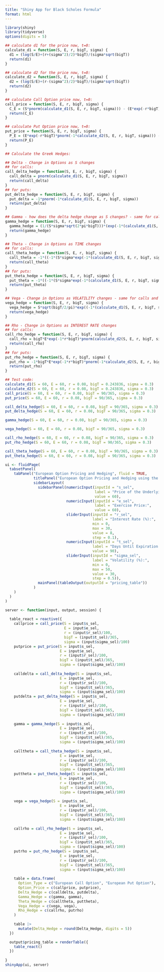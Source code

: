 ```yaml
---
title: "Shiny App for Black Scholes Formula"
format: html
---
```


```r
library(shiny)
library(tidyverse)
options(digits = 5)

## calculate d1 for the price now, t=0:
calculate_d1 = function(S, E, r, bigT, sigma) {
  d1 = (log(S/E)+(r+(sigma^2)/2)*bigT)/(sigma*sqrt(bigT))
  return(d1)
}

## calculate d2 for the price now, t=0:
calculate_d2 = function(S, E, r, bigT, sigma) {
  d2 = (log(S/E)+(r-(sigma^2)/2)*bigT)/(sigma*sqrt(bigT))
  return(d2)
}

## calculate Call Option price now, t=0:
call_price = function(S, E, r, bigT, sigma) {
  C_E = (S*pnorm(calculate_d1(S, E, r, bigT, sigma))) - (E*exp(-r*bigT)*pnorm(calculate_d2(S, E, r, bigT, sigma)))
  return(C_E)
}

## calculate Put Option price now, t=0:
put_price = function(S, E, r, bigT, sigma) {
  P_E = (E*exp(-r*bigT)*pnorm(-1*calculate_d2(S, E, r, bigT, sigma))) - (S*pnorm(-1*calculate_d1(S, E, r, bigT, sigma)))
  return(P_E)
}

## Calculate the Greek Hedges:

## Delta - Change in Options as S changes
## for calls:
call_delta_hedge = function(S, E, r, bigT, sigma) {
  call_delta = pnorm(calculate_d1(S, E, r, bigT, sigma))
  return(call_delta)
}
## for puts:
put_delta_hedge = function(S, E, r, bigT, sigma) {
  put_delta = -1*pnorm(-1*calculate_d1(S, E, r, bigT, sigma))
  return(put_delta)
}

## Gamma - how does the delta hedge change as S changes? - same for calls and puts
gamma_hedge = function(S, E, r, bigT, sigma) {
  gamma_hedge = (1/(S*sigma*sqrt(2*pi*bigT)))*(exp(-1*(calculate_d1(S, E, r, bigT, sigma)^2)/2))
  return(gamma_hedge)
}

## Theta - Change in Options as TIME changes
## for calls:
call_theta_hedge = function(S, E, r, bigT, sigma) {
  call_theta = -1*((-1*(S*sigma*exp(-1*(calculate_d1(S, E, r, bigT, sigma)^2)/2))/(2*sqrt(2*pi)*sqrt(bigT))) - (r*E*exp(-1*r*bigT)*pnorm(calculate_d2(S, E, r, bigT, sigma))))
  return(call_theta)
}
## for puts:
put_theta_hedge = function(S, E, r, bigT, sigma) {
  put_theta = -1*((-1*(S*sigma*exp(-1*(calculate_d1(S, E, r, bigT, sigma)^2)/2))/(2*sqrt(2*pi)*sqrt(bigT))) + (r*E*exp(-1*r*bigT)*pnorm(-1*calculate_d2(S, E, r, bigT, sigma))))
  return(put_theta)
}

## Vega - Change in Options as VOLATILITY changes - same for calls and puts
vega_hedge = function(S, E, r, bigT, sigma) {
  vega_hedge = S*sqrt(bigT/2/pi)*exp((-1*(calculate_d1(S, E, r, bigT, sigma)^2)/2))
  return(vega_hedge)
}

## Rho - Change in Options as INTEREST RATE changes
## for calls:
call_rho_hedge = function(S, E, r, bigT, sigma) {
  call_rho = bigT*E*exp(-1*r*bigT)*pnorm(calculate_d2(S, E, r, bigT, sigma))
  return(call_rho)
}
## for puts:
put_rho_hedge = function(S, E, r, bigT, sigma) {
  put_rho = -1*bigT*E*exp(-1*r*bigT)*pnorm(-1*calculate_d2(S, E, r, bigT, sigma))
  return(put_rho)
}
```

```r
## Test code:
calculate_d1(S = 60, E = 60, r = 0.08, bigT = 0.243836, sigma = 0.3)
calculate_d2(S = 60, E = 60, r = 0.08, bigT = 0.243836, sigma = 0.3)
call_price(S = 60, E = 60, r = 0.08, bigT = 90/365, sigma = 0.3)
put_price(S = 60, E = 60, r = 0.08, bigT = 90/365, sigma = 0.3)

call_delta_hedge(S = 60, E = 60, r = 0.08, bigT = 90/365, sigma = 0.3)
put_delta_hedge(S = 60, E = 60, r = 0.08, bigT = 90/365, sigma = 0.3)

gamma_hedge(S = 60, E = 60, r = 0.08, bigT = 90/365, sigma = 0.3)

vega_hedge(S = 60, E = 60, r = 0.08, bigT = 90/365, sigma = 0.3)

call_rho_hedge(S = 60, E = 60, r = 0.08, bigT = 90/365, sigma = 0.3)
put_rho_hedge(S = 60, E = 60, r = 0.08, bigT = 90/365, sigma = 0.3)

call_theta_hedge(S = 60, E = 60, r = 0.08, bigT = 90/365, sigma = 0.3)
put_theta_hedge(S = 60, E = 60, r = 0.08, bigT = 90/365, sigma = 0.3)
```

```r
ui <- fluidPage(
  tabsetPanel(
    tabPanel("European Option Pricing and Hedging", fluid = TRUE,
             titlePanel("European Option Pricing and Hedging using the Black-Scholes Formula"),
             sidebarLayout(
               sidebarPanel(numericInput(inputId = "s_sel",
                                         label = "Price of the Underlying Asset:",
                                         value = 60),
                            numericInput(inputId = "e_sel",
                                         label = "Exercise Price:",
                                         value = 60),
                            sliderInput(inputId = "r_sel",
                                        label = "Interest Rate (%):",
                                        min = 0,
                                        max = 30,
                                        value = 8,
                                        step = 0.1),
                            numericInput(inputId = "t_sel",
                                        label = "Days Until Expiration:",
                                        value = 90),
                            sliderInput(inputId = "sigma_sel",
                                        label = "Volatility (%):",
                                        min = 0,
                                        max = 50,
                                        value = 30,
                                        step = 0.5)),
               mainPanel(tableOutput(outputId = "pricing_table"))
             )
    )
  )
)

server <- function(input, output, session) {
  
  table_react = reactive({
    callprice = call_price(S = input$s_sel, 
                           E = input$e_sel, 
                           r = (input$r_sel)/100, 
                           bigT = (input$t_sel)/365, 
                           sigma = (input$sigma_sel)/100)
    putprice = put_price(S = input$s_sel, 
                         E = input$e_sel, 
                         r = (input$r_sel)/100, 
                         bigT = (input$t_sel)/365, 
                         sigma = (input$sigma_sel)/100)
    
    calldelta = call_delta_hedge(S = input$s_sel, 
                         E = input$e_sel, 
                         r = (input$r_sel)/100, 
                         bigT = (input$t_sel)/365, 
                         sigma = (input$sigma_sel)/100)
    putdelta = put_delta_hedge(S = input$s_sel, 
                         E = input$e_sel, 
                         r = (input$r_sel)/100, 
                         bigT = (input$t_sel)/365, 
                         sigma = (input$sigma_sel)/100)
    
    gamma = gamma_hedge(S = input$s_sel, 
                         E = input$e_sel, 
                         r = (input$r_sel)/100, 
                         bigT = (input$t_sel)/365, 
                         sigma = (input$sigma_sel)/100)
    
    calltheta = call_theta_hedge(S = input$s_sel, 
                         E = input$e_sel, 
                         r = (input$r_sel)/100, 
                         bigT = (input$t_sel)/365, 
                         sigma = (input$sigma_sel)/100)
    puttheta = put_theta_hedge(S = input$s_sel, 
                         E = input$e_sel, 
                         r = (input$r_sel)/100, 
                         bigT = (input$t_sel)/365, 
                         sigma = (input$sigma_sel)/100)
    
    vega = vega_hedge(S = input$s_sel, 
                         E = input$e_sel, 
                         r = (input$r_sel)/100, 
                         bigT = (input$t_sel)/365, 
                         sigma = (input$sigma_sel)/100)
    
    callrho = call_rho_hedge(S = input$s_sel, 
                         E = input$e_sel, 
                         r = (input$r_sel)/100, 
                         bigT = (input$t_sel)/365, 
                         sigma = (input$sigma_sel)/100)
    putrho = put_rho_hedge(S = input$s_sel, 
                         E = input$e_sel, 
                         r = (input$r_sel)/100, 
                         bigT = (input$t_sel)/365, 
                         sigma = (input$sigma_sel)/100)
    
    table = data.frame(
      Option_Type = c("European Call Option", "European Put Option"),
      Option_Price = c(callprice, putprice),
      Delta_Hedge = c(calldelta, putdelta),
      Gamma_Hedge = c(gamma, gamma),
      Theta_Hedge = c(calltheta, puttheta),
      Vega_Hedge = c(vega, vega),
      Rho_Hedge = c(callrho, putrho)
    )
    
    table |>
      mutate(Delta_Hedge = round(Delta_Hedge, digits = 5))
  })

  output$pricing_table = renderTable({
    table_react()
  })
  
}
shinyApp(ui, server)
```